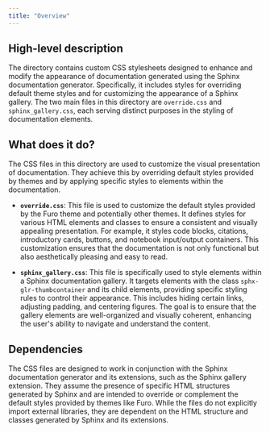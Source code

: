 ```yaml
---
title: "Overview"
---
```


## High-level description

The directory contains custom CSS stylesheets designed to enhance and modify the appearance of documentation generated using the Sphinx documentation generator. Specifically, it includes styles for overriding default theme styles and for customizing the appearance of a Sphinx gallery. The two main files in this directory are `override.css` and `sphinx_gallery.css`, each serving distinct purposes in the styling of documentation elements.

## What does it do?

The CSS files in this directory are used to customize the visual presentation of documentation. They achieve this by overriding default styles provided by themes and by applying specific styles to elements within the documentation. 

- **`override.css`**: This file is used to customize the default styles provided by the Furo theme and potentially other themes. It defines styles for various HTML elements and classes to ensure a consistent and visually appealing presentation. For example, it styles code blocks, citations, introductory cards, buttons, and notebook input/output containers. This customization ensures that the documentation is not only functional but also aesthetically pleasing and easy to read.

- **`sphinx_gallery.css`**: This file is specifically used to style elements within a Sphinx documentation gallery. It targets elements with the class `sphx-glr-thumbcontainer` and its child elements, providing specific styling rules to control their appearance. This includes hiding certain links, adjusting padding, and centering figures. The goal is to ensure that the gallery elements are well-organized and visually coherent, enhancing the user's ability to navigate and understand the content.

## Dependencies

The CSS files are designed to work in conjunction with the Sphinx documentation generator and its extensions, such as the Sphinx gallery extension. They assume the presence of specific HTML structures generated by Sphinx and are intended to override or complement the default styles provided by themes like Furo. While the files do not explicitly import external libraries, they are dependent on the HTML structure and classes generated by Sphinx and its extensions.